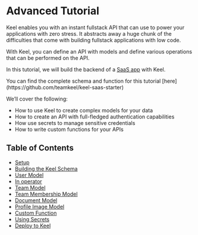 
# Advanced Tutorial

Keel enables you with an instant fullstack API that can use to power your applications with zero stress. It abstracts away a huge chunk of the difficulties that come with building fullstack applications with low code.

With Keel, you can define an API with models and define various operations that can be performed on the API.

In this tutorial, we will build the backend of a [SaaS app](https://www.investopedia.com/terms/s/software-as-a-service-saas.asp) with Keel.

<Callout type="info" emoji="🙌">
  You can find the complete schema and function for this tutorial [here](https://github.com/teamkeel/keel-saas-starter)
</Callout>

We’ll cover the following:

- How to use Keel to create complex models for your data
- How to create an API with full-fledged authentication capabilities
- How use secrets to manage sensitive credentials
- How to write custom functions for your APIs

## Table of Contents

- [Setup](advanced-tutorial/setup)
- [Building the Keel Schema](advanced-tutorial/keel-schema)
- [User Model](advanced-tutorial/user-model)
- [In operator](advanced-tutorial/in-operator)
- [Team Model](advanced-tutorial/team-model)
- [Team Membership Model](advanced-tutorial/teammebership-model)
- [Document Model](advanced-tutorial/document-model)
- [Profile Image Model](advanced-tutorial/profileimage-model)
- [Custom Function](advanced-tutorial/custom-function)
- [Using Secrets](advanced-tutorial/secrets)
- [Deploy to Keel](advanced-tutorial/deploy)
